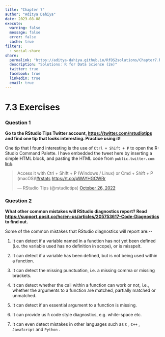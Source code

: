 ```yaml
---
title: "Chapter 7"
author: "Aditya Dahiya"
date: 2023-08-08
execute: 
  warning: false
  message: false
  error: false
  cache: true
filters:
  - social-share
share:
  permalink: "https://aditya-dahiya.github.io/RfDS2solutions/Chapter7.html"
  description: "Solutions: R for Data Science (2e)"
  twitter: true
  facebook: true
  linkedin: true
  email: true
---
```


# 7.3 Exercises

### Question 1

**Go to the RStudio Tips Twitter account, <https://twitter.com/rstudiotips> and find one tip that looks interesting. Practice using it!**

One tip that I found interesting is the use of `Ctrl + Shift + P` to open the R-Studio Command Palette. I have embedded the tweet here by inserting a simple HTML block, and pasting the HTML code from `public.twitter.com` [link](https://publish.twitter.com/?query=https%3A%2F%2Ftwitter.com%2Frstudiotips%2Fstatus%2F1585380805630914561&widget=Tweet).

```{=html}
<blockquote class="twitter-tweet"><p lang="en" dir="ltr">Access it with Ctrl + Shift + P (Windows / Linux) or Cmd + Shift + P (macOS)!<a href="https://twitter.com/hashtag/rstats?src=hash&amp;ref_src=twsrc%5Etfw">#rstats</a> <a href="https://t.co/pWAYHGCWRr">https://t.co/pWAYHGCWRr</a></p>&mdash; RStudio Tips (@rstudiotips) <a href="https://twitter.com/rstudiotips/status/1585380805630914561?ref_src=twsrc%5Etfw">October 26, 2022</a></blockquote> <script async src="https://platform.twitter.com/widgets.js" charset="utf-8"></script>
```
### Question 2

**What other common mistakes will RStudio diagnostics report? Read <https://support.posit.co/hc/en-us/articles/205753617-Code-Diagnostics> to find out.**

Some of the common mistakes that RStudio diagnostics will report are:\--

1.  It can detect if a variable named in a function has not yet been defined (i.e. the variable used has no definition in scope), or is misspelt.

2.  It can detect if a variable has been defined, but is not being used within a function.

3.  It can detect the missing punctuation, i.e. a missing comma or missing brackets.

4.  It can detect whether the call within a function can work or not, i.e., whether the arguments to a function are matched, partially matched or unmatched.

5.  It can detect if an essential argument to a function is missing.

6.  It can provide us `R` code style diagnostics, e.g. white-space etc.

7.  It can even detect mistakes in other languages such as `C` , `C++` , `JavaScript` and `Python` .

